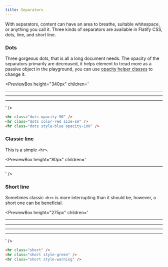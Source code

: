 ```yaml
---
title: Separators
---
```



With separators, content can have an area to breathe, suitable whitespace, or anything you call it.
Three kinds of separators are available in Flatify CSS, dots, line, and short line.

### Dots

Three gorgeous dots, that is all a long document needs.
The opacity of the separators primarily are decreased, it helps element to tread more
as a passive object in the playground, you can use [opacity helper classes](/docs/helpers/opacity-setters) to change it.

<PreviewBox
	height="340px"
	children='<!DOCTYPE html>
<html lang="en">
	<head>
		<meta charset="UTF-8" />
		<meta http-equiv="X-UA-Compatible" content="IE=edge" />
		<meta name="viewport" content="width=device-width, initial-scale=1.0" />
		<link rel="stylesheet" href="https://raw.githack.com/amir2mi/FlatifyCSS/master/dist/css/flatify-min.css" />
		<title>Separators</title>
	</head>
    <hr class="dots opacity-90" />
    <hr class="dots color-red size-sm" />
    <hr class="dots style-blue opacity-100" />
</html>'
/>

```html title="index.html"
<hr class="dots opacity-90" />
<hr class="dots color-red size-sm" />
<hr class="dots style-blue opacity-100" />
```

### Classic line

This is a simple `<hr>`.

<PreviewBox
	height="80px"
	children='<!DOCTYPE html>
<html lang="en">
	<head>
		<meta charset="UTF-8" />
		<meta http-equiv="X-UA-Compatible" content="IE=edge" />
		<meta name="viewport" content="width=device-width, initial-scale=1.0" />
		<link rel="stylesheet" href="https://raw.githack.com/amir2mi/FlatifyCSS/master/dist/css/flatify-min.css" />
		<title>Separators</title>
	</head>
	<hr>
</html>'
/>

### Short line

Sometimes classic `<hr>` is more interrupting than it should be, however, a short one can be beneficial.

<PreviewBox
	height="275px"
	children='<!DOCTYPE html>
<html lang="en">
	<head>
		<meta charset="UTF-8" />
		<meta http-equiv="X-UA-Compatible" content="IE=edge" />
		<meta name="viewport" content="width=device-width, initial-scale=1.0" />
		<link rel="stylesheet" href="https://raw.githack.com/amir2mi/FlatifyCSS/master/dist/css/flatify-min.css" />
		<title>Separators</title>
	</head>
	<hr class="short">
	<hr class="short style-green">
	<hr class="short style-warning">
	<hr class="short style-danger">
</html>'
/>

```html title="index.html"
<hr class="short" />
<hr class="short style-green" />
<hr class="short style-warning" />
```
